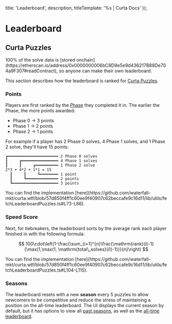 


  title: 'Leaderboard',
  description,
  titleTemplate: '%s | Curta Docs'
});

# Leaderboard

<Description children={description} />

## Curta Puzzles

<Callout intent="neutral">
  100% of the solve data is [stored onchain](https://etherscan.io/address/0x0000000006bC8D9e5e9d436217B88De704a9F307#readContract), so anyone can make their own leaderboard.
</Callout>

This section describes how the leaderboard is ranked for [Curta Puzzles](/docs/puzzles/overview).

### Points

Players are first ranked by the [Phase](/docs/puzzles/overview#submission-period) they completed it in. The earlier the Phase, the more points awarded:

- Phase 0 <span className='text-gray-200'>-></span> 3 points
- Phase 1 <span className='text-gray-200'>-></span> 2 points
- Phase 2 <span className='text-gray-200'>-></span> 1 points

For example if a player has 2 Phase 0 solves, 4 Phase 1 solves, and 1 Phase 2 solve, they'll have 15 points:
```none showLineNumbers={false}
┏━━━━━━━━━━━━━━━━━━━━━━ 2 Phase 0 solves
┃     ┏━━━━━━━━━━━━━━━━ 4 Phase 1 solves
┃     ┃     ┏━━━━━━━━━━ 1 Phase 2 solve
2*3 + 4*2 + 1*1 = 15
  ┃     ┃     ┗━━━━━━━━ 1 point
  ┃     ┗━━━━━━━━━━━━━━ 2 points
  ┗━━━━━━━━━━━━━━━━━━━━ 3 points
```

<Callout intent="primary">
  You can find the implementation [here](https://github.com/waterfall-mkt/curta.wtf/blob/57d850f4ff1c60ee9f40907c62beccafe9c16d11/lib/utils/fetchLeaderboardPuzzles.ts#L73-L86).
</Callout>

### Speed Score

Next, for tiebreakers, the leaderboard sorts by the average rank each player finished in with the following formula:

$$
100\cdot\left(1-\frac{\sum_{i=1}^{n}\frac{\mathrm{rank}(i)-1}{\max(1,\max(1, \mathrm{total\_solves}(i))-1)}}{n}\right)
$$

<Callout intent="primary">
  You can find the implementation [here](https://github.com/waterfall-mkt/curta.wtf/blob/57d850f4ff1c60ee9f40907c62beccafe9c16d11/lib/utils/fetchLeaderboardPuzzles.ts#L104-L115).
</Callout>

### Seasons

The leaderboard resets with a new **season** every 5 puzzles to allow newcomers to be competitive and reduce the stress of maintaining a position on the all-time leaderboard. The UI displays the current season by default, but it has options to view all [past seasons](/leaderboard?puzzles-season=1), as well as the [all-time leaderboard](/leaderboard?puzzles-season=all).

